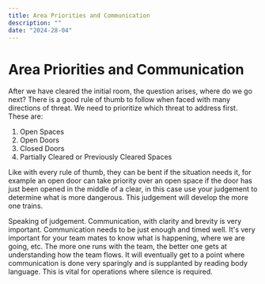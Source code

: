 ```yaml
---
title: Area Priorities and Communication
description: ""
date: "2024-28-04"
---
```


# Area Priorities and Communication

After we have cleared the initial room, the question arises, where do we go next? There is a good rule of thumb to follow when faced with many directions of threat. We need to prioritize which threat to address first. These are: 

1. Open Spaces
2. Open Doors
3. Closed Doors
4. Partially Cleared or Previously Cleared Spaces

Like with every rule of thumb, they can be bent if the situation needs it, for example an open door can take priority over an open space if the door has just been opened in the middle of a clear, in this case use your judgement to determine what is more dangerous. This judgement will develop the more one trains.

Speaking of judgement. Communication, with clarity and brevity is very important. Communication needs to be just enough and timed well. It's very important for your team mates to know what is happening, where we are going, etc. The more one runs with the team, the better one gets at understanding how the team flows. It will eventually get to a point where communication is done very sparingly and is supplanted by reading body language. This is vital for operations where silence is required.